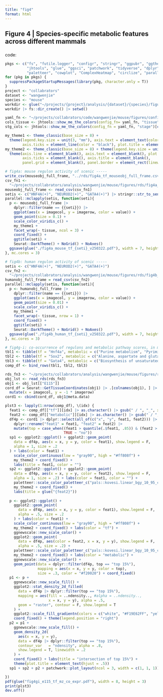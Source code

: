 ```yaml
---
title: "fig4"
format: html
---
```


## Figure 4 | Species-specific metabolic features across different mammals


### 

code:

```r

pkgs <- c("fs", "futile.logger", "configr", "stringr", "ggpubr", "ggthemes", 
          "jhtools", "glue", "ggsci", "patchwork", "tidyverse", "dplyr", "Seurat", 
          "paletteer", "cowplot", "ComplexHeatmap", "circlize", "parallel")  
for (pkg in pkgs) {
  suppressPackageStartupMessages(library(pkg, character.only = T))
}
project <- "collabrators"
dataset <- "wangwenjie"
species <- "mouse"
workdir <- glue("~/projects/{project}/analysis/{dataset}/{species}/figures/fig4")
workdir |> fs::dir_create() |> setwd()

yaml_fn <- "~/projects/collabrators/code/wangwenjie/mouse/figures/configs.yaml"
cols_tissue <- jhtools::show_me_the_colors(config_fn= yaml_fn, "tissue")
stg_cols <- jhtools::show_me_the_colors(config_fn = yaml_fn, "stage")[c("E9.5", "E11.5", "E13.5")]

my_theme1 <- theme_classic(base_size = 8) + 
  theme(legend.key.size = unit(3, "mm"), axis.text = element_text(color = "black"), 
        axis.ticks = element_line(color = "black"), plot.title = element_text(hjust = .5))
my_theme2 <- theme_classic(base_size = 8) + theme(legend.key.size = unit(3, 'mm')) + 
  theme(axis.line = element_blank(), axis.text = element_blank(), plot.title = element_text(hjust = .5), 
        axis.ticks = element_blank(), axis.title = element_blank(), 
        panel.grid = element_blank(), panel.border = element_rect(linewidth = .5, fill = NA)) 

# fig4a: mouse regulon activity of scenic -----
write_csv(mouseobj_full_frame, "../rds/fig4a_tf_mouseobj_full_frame.csv")
csv_fn1 <- 
  "~/projects/collabrators/analysis/wangwenjie/mouse/figures/rds/fig4a_tf_mouseobj_full_frame.csv"
mouseobj_full_frame <- read_csv(csv_fn1)
setis <- c("HNF4A(+)", "NEUROD2(+)", "GATA4(+)") |> stringr::str_to_sentence()
parallel::mclapply(setis, function(seti){
  p <- mouseobj_full_frame |>
    dplyr::filter(name == {{seti}}) |>
    ggplot(aes(x = imagecol, y = imagerow, color = value)) +
    geom_point(size = 0.1) +
    scale_color_viridis_c() +
    my_theme1 + 
    facet_wrap(~ tissue, ncol = 3) +
    coord_fixed() +
    ggtitle(seti) +
    Seurat::DarkTheme() + NoGrid() + NoAxes()
  ggsave(glue("./fig4a_mouse_tf_{seti}_v250322.pdf"), width = 7, height = 3)
}, mc.cores = 3)

# fig4b: human regulon activity of scenic -----
setis <- c("HNF4A(+)", "NEUROD2(+)", "GATA4(+)")
csv_fn2 <- 
  "~/projects/collabrators/analysis/wangwenjie/mouse/figures/rds/fig4b_tf_humanobj_full_frame.csv"
humanobj_full_frame = read_csv(csv_fn2)
parallel::mclapply(setis, function(seti){
  p <- humanobj_full_frame |>
    dplyr::filter(name == {{seti}}) |>
    ggplot(aes(x = imagecol, y = imagerow, color = value)) +
    geom_point(size = 0.01) +
    scale_color_viridis_c() +
    my_theme1 + 
    facet_wrap(~ tissue, nrow = 1) +
    coord_fixed() + 
    ggtitle(seti) + 
    Seurat::DarkTheme() + NoGrid() + NoAxes()
  ggsave(glue("./fig4b_human_tf_{seti}_v250322.pdf"), width = 7, height = 3, unit = "in")
}, mc.cores = 3)

# fig4g-i: co-occurrence of regulons and metabolic pathway scores, in mouse -----
tbl1 <- tibble(tf = "Hnf4a", metabolic = c("Purine metabolism", "Pyrimidine metabolism"))
tbl2 <- tibble(tf = "Sox2", metabolic = c("Alanine, aspartate and glutamate metabolism", "Sphingolipid metabolism"))
tbl3 <- tibble(tf = "Gata4", metabolic = c("Biosynthesis of unsaturated fatty acids", "Citrate cycle (TCA cycle)"))
comp_df <- bind_rows(tbl1, tbl2, tbl3)

rds_fn3 <- "~/projects/collabrators/analysis/wangwenjie/mouse/figures/rds/fig4gi_obj_lst_v2.rds"
obj_lst <- read_rds(rds_fn3)
obj1 <- obj_lst[["E115"]]
cord_df = Seurat::GetTissueCoordinates(obj1) |> .[colnames(obj1), ] |> tibble() |> 
  mutate(x = imagecol, y = -1 * imagerow)
cord1 <- cbind(cord_df, obj1@meta.data)

plst3 <- lapply(1:nrow(comp_df), \(idx) {
  feat1 <- comp_df[["tf"]][idx] |> as.character() |> gsub(" / ", "_", x = .)
  feat2 <- comp_df[["metabolic"]][idx] |> as.character() |> gsub(" / ", "_", x = .)
  df4p <- cord1 |> dplyr::select(all_of(c("x", "y", feat1, feat2))) |> 
    dplyr::rename("feat1" = feat1, "feat2" = feat2) |> 
    mutate(top = case_when((feat1 > quantile(.$feat1, .85)) & (feat2 > quantile(.$feat2, .85)) ~ "top 15%", 
                           TRUE ~ "no"))
  sp1 <- ggplot2::ggplot() + ggplot2::geom_point(
    data = df4p, aes(x = x, y = y, color = feat1), show.legend = F, 
    alpha = 1, size = .2
  ) + labs(color = feat1) + 
    scale_color_continuous(low = "gray90", high = "#ff808f") +
    my_theme2 + coord_fixed() + 
    labs(title = feat1, color = "")
  sp2 <- ggplot2::ggplot() + ggplot2::geom_point(
    data = df4p, aes(x = x, y = y, color = feat2), show.legend = F, 
    alpha = 1, size = .2) + labs(color = feat1, color = "") + 
    paletteer::scale_color_paletteer_c("pals::kovesi.linear_bgy_10_95_c74") + 
    my_theme2 + coord_fixed() + 
    labs(title = glue("{feat2}"))
  
  p <- ggplot2::ggplot() + 
    ggplot2::geom_point(
      data = df4p, aes(x = x, y = y, color = feat1), show.legend = F, 
      alpha = .5, size = .2
    ) + labs(color = feat1) + 
    scale_color_continuous(low = "gray90", high = "#ff808f") +
    my_theme2 + coord_fixed() + labs(color = "tf") + 
    ggnewscale::new_scale_color() + 
    ggplot2::geom_point(
      data = df4p, aes(color = feat2, x = x, y = y), show.legend = F, 
      alpha = .5, size = .2) + 
    paletteer::scale_color_paletteer_c("pals::kovesi.linear_bgy_10_95_c74") + 
    my_theme2 + coord_fixed() + labs(color = "metabolic") + 
    ggnewscale::new_scale_color() + 
    geom_point(data = dplyr::filter(df4p, top == "top 15%"), 
               mapping = aes(x = x, y = y, color = top), 
               size = .3, color = "#f20020") + coord_fixed()
  p1 <- p + 
    ggnewscale::new_scale_fill() +
    ggplot2::stat_density_2d_filled(
      data = df4p |> dplyr::filter(top == "top 15%"),
      mapping = aes(fill = ..ndensity.., #alpha = ..ndensity.., 
                    x = x, y = y), alpha = .5, 
      geom = "raster", contour = F, show.legend = T
    ) + 
    ggplot2::scale_fill_gradientn(colors = c("white", "#F19E62FF", "yellow")) + 
    coord_fixed() + theme(legend.position = "right")
  p2 = p1 + 
    ggnewscale::new_scale_fill() +
    geom_density_2d(
      aes(x = x, y = y), 
      data = df4p |> dplyr::filter(top == "top 15%"),
      contour_var	= "ndensity", alpha = .8, 
      show.legend = T, linewidth = .2
    ) + 
    coord_fixed() + labs(title = "intersection of top 15%") + 
    theme(plot.title = element_text(hjust = .5))
  sp1 + sp2 + p2 + patchwork::plot_layout(ncol = 3, width = c(1, 1, 1))

})
pdf(glue("fig4gi_e115_tf_mz_co_expr.pdf"), width = 8, height = 3)
print(plst3)
dev.off()



```

